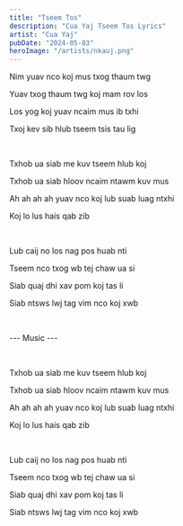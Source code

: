 ```yaml
---
title: "Tseem Tos"
description: "Cua Yaj Tseem Tos Lyrics"
artist: "Cua Yaj"
pubDate: "2024-05-03"
heroImage: "/artists/nkauj.png"
---
```


Nim yuav nco koj mus txog thaum twg

Yuav txog thaum twg koj mam rov los

Los yog koj yuav ncaim mus ib txhi

Txoj kev sib hlub tseem tsis tau lig

<br />

Txhob ua siab me kuv tseem hlub koj

Txhob ua siab hloov ncaim ntawm kuv mus

Ah ah ah ah yuav nco koj lub suab luag ntxhi

Koj lo lus hais qab zib

<br />

Lub caij no los nag pos huab nti

Tseem nco txog wb tej chaw ua si

Siab quaj dhi xav pom koj tas li

Siab ntsws lwj tag vim nco koj xwb

<br />

--- Music ---

<br />

Txhob ua siab me kuv tseem hlub koj

Txhob ua siab hloov ncaim ntawm kuv mus

Ah ah ah ah yuav nco koj lub suab luag ntxhi

Koj lo lus hais qab zib

<br />

Lub caij no los nag pos huab nti

Tseem nco txog wb tej chaw ua si

Siab quaj dhi xav pom koj tas li

Siab ntsws lwj tag vim nco koj xwb
